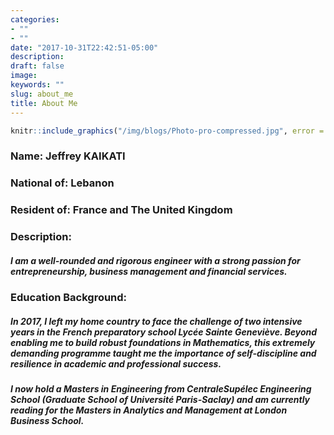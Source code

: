 ```yaml
---
categories:
- ""
- ""
date: "2017-10-31T22:42:51-05:00"
description: 
draft: false
image: 
keywords: ""
slug: about_me
title: About Me
---
```





```r
knitr::include_graphics("/img/blogs/Photo-pro-compressed.jpg", error = FALSE)
```

### Name: Jeffrey KAIKATI
### National of: Lebanon
### Resident of: France and The United Kingdom
### Description: 

##### I am a well-rounded and rigorous engineer with a strong passion for entrepreneurship, business management and financial services.

### Education Background: 

##### In 2017, I left my home country to face the challenge of two intensive years in the French preparatory school Lycée Sainte Geneviève. Beyond enabling me to build robust foundations in Mathematics, this extremely demanding programme taught me the importance of self-discipline and resilience in academic and professional success.
##### I now hold a Masters in Engineering from CentraleSupélec Engineering School (Graduate School of Université Paris-Saclay) and am currently reading for the Masters in Analytics and Management at London Business School. 

